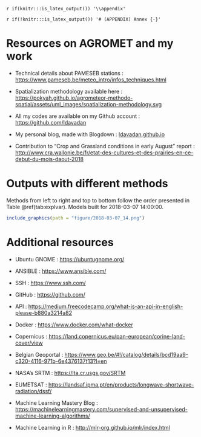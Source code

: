 `r if(knitr:::is_latex_output()) '\\appendix'`

`r if(!knitr:::is_latex_output()) '# (APPENDIX) Annex {-}'` 

<!--
If you feel it necessary to include an appendix, it goes here.
-->

# Resources on AGROMET and my work

- Technical details about PAMESEB stations : [https://www.pameseb.be/meteo_intro/infos_techniques.html](https://www.pameseb.be/meteo_intro/infos_techniques.html)

- Spatialization methodology available here : [https://pokyah.github.io/agrometeor-methodo-spatial/assets/uml_images/spatialization-methodology.svg](https://pokyah.github.io/agrometeor-methodo-spatial/assets/uml_images/spatialization-methodology.svg)

- All my codes are available on my Github account : [https://github.com/ldavadan](https://github.com/ldavadan)

- My personal blog, made with Blogdown : [ldavadan.github.io](ldavadan.github.io)

- Contribution to "Crop and Grassland conditions in early August" report : [http://www.cra.wallonie.be/fr/etat-des-cultures-et-des-prairies-en-ce-debut-du-mois-daout-2018](http://www.cra.wallonie.be/fr/etat-des-cultures-et-des-prairies-en-ce-debut-du-mois-daout-2018)


# Outputs with different methods

Methods from left to right and top to bottom follow the order presented in Table \@ref(tab:explvar). Models built for 2018-03-07 14:00:00.

```r
include_graphics(path = "figure/2018-03-07_14.png")
```

# Additional resources

- Ubuntu GNOME : [https://ubuntugnome.org/](https://ubuntugnome.org/)

- ANSIBLE : [https://www.ansible.com/](https://www.ansible.com/)

- SSH : [https://www.ssh.com/](https://www.ssh.com/)

- GitHub : [https://github.com/](https://github.com/)

- API : [https://medium.freecodecamp.org/what-is-an-api-in-english-please-b880a3214a82](https://medium.freecodecamp.org/what-is-an-api-in-english-please-b880a3214a82)

- Docker : [https://www.docker.com/what-docker](https://www.docker.com/what-docker)

- Copernicus : [https://land.copernicus.eu/pan-european/corine-land-cover/view](https://land.copernicus.eu/pan-european/corine-land-cover/view)

- Belgian Geoportal : [https://www.geo.be/#!/catalog/details/bcd19aa9-c320-4116-971b-6e4376137f13?l=en](https://www.geo.be/#!/catalog/details/bcd19aa9-c320-4116-971b-6e4376137f13?l=en)

- NASA's SRTM : [https://lta.cr.usgs.gov/SRTM](https://lta.cr.usgs.gov/SRTM)

- EUMETSAT : [https://landsaf.ipma.pt/en/products/longwave-shortwave-radiation/dssf/](https://landsaf.ipma.pt/en/products/longwave-shortwave-radiation/dssf/)

- Machine Learning Mastery Blog : [https://machinelearningmastery.com/supervised-and-unsupervised-machine-learning-algorithms/](https://machinelearningmastery.com/supervised-and-unsupervised-machine-learning-algorithms/)

- Machine Learning in R : [http://mlr-org.github.io/mlr/index.html](http://mlr-org.github.io/mlr/index.html)


